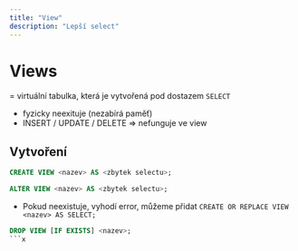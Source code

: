 ```yaml
---
title: "View"
description: "Lepší select"
---
```


# Views
= virtuální tabulka, která je vytvořená pod dostazem `SELECT`
- fyzicky neexituje (nezabírá paměť)
- INSERT / UPDATE / DELETE => nefunguje ve view

## Vytvoření 

```sql title="Vytvoření"
CREATE VIEW <nazev> AS <zbytek selectu>;
```

```sql title="Upravení"
ALTER VIEW <nazev> AS <zbytek selectu>;
```
- Pokud neexistuje, vyhodí error, můžeme přidat `CREATE OR REPLACE VIEW <nazev> AS SELECT;`


```sql title="Smazaní"
DROP VIEW [IF EXISTS] <nazev>;
```x